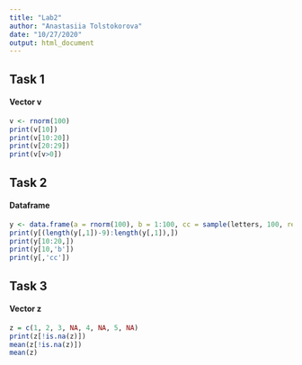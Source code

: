 ```yaml
---
title: "Lab2"
author: "Anastasiia Tolstokorova"
date: "10/27/2020"
output: html_document
---
```


## Task 1

#### Vector v

```r
v <- rnorm(100)
print(v[10])
print(v[10:20])
print(v[20:29])
print(v[v>0])
```
## Task 2

#### Dataframe

```r
y <- data.frame(a = rnorm(100), b = 1:100, cc = sample(letters, 100, replace = TRUE))
print(y[(length(y[,1])-9):length(y[,1]),])
print(y[10:20,])
print(y[10,'b'])
print(y[,'cc'])

```

## Task 3

#### Vector z

```r
z = c(1, 2, 3, NA, 4, NA, 5, NA)
print(z[!is.na(z)])
mean(z[!is.na(z)])
mean(z)
```
